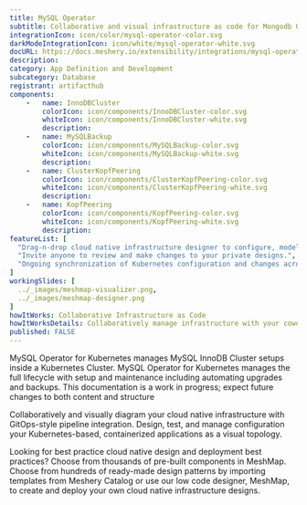 ```yaml
---
title: MySQL Operator
subtitle: Collaborative and visual infrastructure as code for Mongodb Operator
integrationIcon: icon/color/mysql-operator-color.svg
darkModeIntegrationIcon: icon/white/mysql-operator-white.svg
docURL: https://docs.meshery.io/extensibility/integrations/mysql-operator
description: 
category: App Definition and Development
subcategory: Database
registrant: artifacthub
components: 
	-	name: InnoDBCluster
		colorIcon: icon/components/InnoDBCluster-color.svg
		whiteIcon: icon/components/InnoDBCluster-white.svg
		description: 
	-	name: MySQLBackup
		colorIcon: icon/components/MySQLBackup-color.svg
		whiteIcon: icon/components/MySQLBackup-white.svg
		description: 
	-	name: ClusterKopfPeering
		colorIcon: icon/components/ClusterKopfPeering-color.svg
		whiteIcon: icon/components/ClusterKopfPeering-white.svg
		description: 
	-	name: KopfPeering
		colorIcon: icon/components/KopfPeering-color.svg
		whiteIcon: icon/components/KopfPeering-white.svg
		description: 
featureList: [
  "Drag-n-drop cloud native infrastructure designer to configure, model, and deploy your workloads.",
  "Invite anyone to review and make changes to your private designs.",
  "Ongoing synchronization of Kubernetes configuration and changes across any number of clusters."
]
workingSlides: [
  ../_images/meshmap-visualizer.png,
  ../_images/meshmap-designer.png
]
howItWorks: Collaborative Infrastructure as Code
howItWorksDetails: Collaboratively manage infrastructure with your coworkers synchronously sharing the same designs.
published: FALSE
---
```

<p>
MySQL Operator for Kubernetes manages MySQL InnoDB Cluster setups inside a Kubernetes Cluster. MySQL Operator for Kubernetes manages the full lifecycle with setup and maintenance including automating upgrades and backups. This documentation is a work in progress; expect future changes to both content and structure
</p>
<p>
    Collaboratively and visually diagram your cloud native infrastructure with GitOps-style pipeline integration. Design, test, and manage configuration your Kubernetes-based, containerized applications as a visual topology.
</p>
<p>
    Looking for best practice cloud native design and deployment best practices? Choose from thousands of pre-built components in MeshMap. Choose from hundreds of ready-made design patterns by importing templates from Meshery Catalog or use our low code designer, MeshMap, to create and deploy your own cloud native infrastructure designs.
</p>
